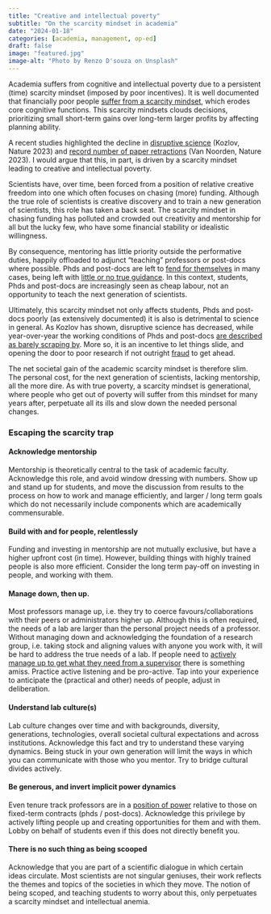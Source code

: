 ```yaml
---
title: "Creative and intellectual poverty"
subtitle: "On the scarcity mindset in academia"
date: "2024-01-18"
categories: [academia, management, op-ed]
draft: false
image: "featured.jpg"
image-alt: "Photo by Renzo D'souza on Unsplash"
---
```


Academia suffers from cognitive and intellectual poverty due to a persistent (time) scarcity mindset (imposed by poor incentives). It is well documented that financially poor people [suffer from a scarcity mindset](https://www.apa.org/monitor/2014/02/scarcity), which erodes core cognitive functions. This scarcity mindsets clouds decisions, prioritizing small short-term gains over long-term larger profits by affecting planning ability.

A recent studies highlighted the decline in [disruptive science](https://www.nature.com/articles/d41586-022-04577-5) (Kozlov, Nature 2023) and [record number of paper retractions](https://www.nature.com/articles/d41586-023-03974-8) (Van Noorden, Nature 2023). I would argue that this, in part, is driven by a scarcity mindset leading to creative and intellectual poverty.

Scientists have, over time, been forced from a position of relative creative freedom into one which often focuses on chasing (more) funding. Although the true role of scientists is creative discovery and to train a new generation of scientists, this role has taken a back seat. The scarcity mindset in chasing funding has polluted and crowded out creativity and mentorship for all but the lucky few, who have some financial stability or idealistic willingness.

By consequence, mentoring has little priority outside the performative duties, happily offloaded to adjunct "teaching" professors or post-docs where possible. Phds and post-docs are left to [fend for themselves](https://www.science.org/content/article/how-get-what-you-need-your-phd-or-postdoc-supervisor) in many cases, being left with [little or no true guidance](https://www.science.org/content/article/scientists-aren-t-trained-mentor-s-problem). In this context, students, Phds and post-docs are increasingly seen as cheap labour, not an opportunity to teach the next generation of scientists.

Ultimately, this scarcity mindset not only affects students, Phds and post-docs poorly (as extensively documented) it is also is detrimental to science in general. As Kozlov has shown, disruptive science has decreased, while year-over-year the working conditions of Phds and post-docs [are described as barely scraping by](https://www.nature.com/articles/d41586-023-00332-6). More so, it is an incentive to let things slide, and opening the door to poor research if not outright [fraud](https://www.science.org/content/article/when-postdoc-in-my-lab-committed-fraud-i-had-to-face-my-culpability) to get ahead.

The net societal gain of the academic scarcity mindset is therefore slim. The personal cost, for the next generation of scientists, lacking mentorship, all the more dire. As with true poverty, a scarcity mindset is generational, where people who get out of poverty will suffer from this mindset for many years after, perpetuate all its ills and slow down the needed personal changes.

### Escaping the scarcity trap

#### Acknowledge mentorship

Mentorship is theoretically central to the task of academic faculty. Acknowledge this role, and avoid window dressing with numbers. Show up and stand up for students, and move the discussion from results to the process on how to work and manage efficiently, and larger / long term goals which do not necessarily include components which are academically commensurable.

#### Build with and for people, relentlessly

Funding and investing in mentorship are not mutually exclusive, but have a higher upfront cost (in time). However, building things with highly trained people is also more efficient. Consider the long term pay-off on investing in people, and working with them.

#### Manage down, then up.

Most professors manage up, i.e. they try to coerce favours/collaborations with their peers or administrators higher up. Although this is often required, the needs of a lab are larger than the personal project needs of a professor. Without managing down and acknowledging the foundation of a research group, i.e. taking stock and aligning values with anyone you work with, it will be hard to address the true needs of a lab. If people need to [actively manage up to get what they need from a supervisor](https://www.science.org/content/article/how-get-what-you-need-your-phd-or-postdoc-supervisor) there is something amiss. Practice active listening and be pro-active. Tap into your experience to anticipate the (practical and other) needs of people, adjust in deliberation.

#### Understand lab culture(s)

Lab culture changes over time and with backgrounds, diversity, generations, technologies, overall societal cultural expectations and across institutions. Acknowledge this fact and try to understand these varying dynamics. Being stuck in your own generation will limit the ways in which you can communicate with those who you mentor. Try to bridge cultural divides actively.

#### Be generous, and invert implicit power dynamics

Even tenure track professors are in a [position of power](https://www.nature.com/articles/s41562-022-01425-4) relative to those on fixed-term contracts (phds / post-docs). Acknowledge this privilege by actively lifting people up and creating opportunities for them and with them. Lobby on behalf of students even if this does not directly benefit you.

#### There is no such thing as being scooped

Acknowledge that you are part of a scientific dialogue in which certain ideas circulate. Most scientists are not singular geniuses, their work reflects the themes and topics of the societies in which they move. The notion of being scoped, and teaching students to worry about this, only perpetuates a scarcity mindset and intellectual anemia.

